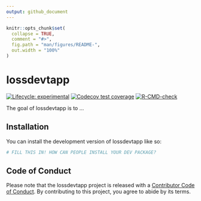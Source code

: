 ```yaml
---
output: github_document
---
```


<!-- README.md is generated from README.Rmd. Please edit that file -->

```r
knitr::opts_chunk$set(
  collapse = TRUE,
  comment = "#>",
  fig.path = "man/figures/README-",
  out.width = "100%"
)
```

# lossdevtapp

<!-- badges: start -->
[![Lifecycle: experimental](https://img.shields.io/badge/lifecycle-experimental-orange.svg)](https://lifecycle.r-lib.org/articles/stages.html#experimental)
[![Codecov test coverage](https://codecov.io/gh/jimbrig/lossdevtapp/branch/main/graph/badge.svg)](https://app.codecov.io/gh/jimbrig/lossdevtapp?branch=main)
[![R-CMD-check](https://github.com/jimbrig/lossdevtapp/workflows/R-CMD-check/badge.svg)](https://github.com/jimbrig/lossdevtapp/actions)
<!-- badges: end -->

The goal of lossdevtapp is to ...

## Installation

You can install the development version of lossdevtapp like so:

``` r
# FILL THIS IN! HOW CAN PEOPLE INSTALL YOUR DEV PACKAGE?
```

## Code of Conduct

Please note that the lossdevtapp project is released with a [Contributor Code of Conduct](https://contributor-covenant.org/version/2/0/CODE_OF_CONDUCT.html). By contributing to this project, you agree to abide by its terms.
